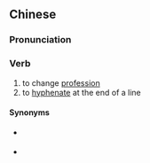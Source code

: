 {{also|转行}}
==Chinese==
{{zh-forms|s=转行}}

===Pronunciation===
{{zh-pron
|m=zhuǎnháng
|cat=v
}}

===Verb===
{{zh-verb}}

# to change [[profession]]
# to [[hyphenate]] at the end of a line

====Synonyms====
* {{sense|to change profession}} {{zh-l|改行}}
* {{sense|to hyphenate at the end of a line}} {{zh-l|移行}}